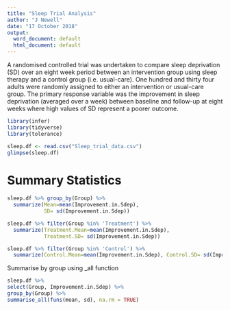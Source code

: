 ---
title: "Sleep Trial Analysis"
author: "J Newell"
date: "17 October 2018"
output:
  word_document: default
  html_document: default
---

A randomised controlled trial was undertaken to compare sleep deprivation (SD) over an eight week period between an intervention group using sleep therapy and a control group (i.e. usual-care). One hundred and thirty four adults were randomly assigned to either an intervention or usual-care group. The primary response variable was the improvement in sleep deprivation (averaged over a week) between baseline and follow-up at eight weeks where high values of SD represent a poorer outcome. 


```{r}
library(infer)
library(tidyverse)
library(tolerance)
```



```{r}

sleep.df <- read.csv("Sleep_trial_data.csv")
glimpse(sleep.df)
```

# Summary Statistics



```{r}

sleep.df %>% group_by(Group) %>% 
  summarize(Mean=mean(Improvement.in.Sdep), 
            SD= sd(Improvement.in.Sdep))

```

```{r}

sleep.df %>% filter(Group %in% 'Treatment') %>% 
  summarize(Treatment.Mean=mean(Improvement.in.Sdep), 
            Treatment.SD= sd(Improvement.in.Sdep))

```

```{r}

sleep.df %>% filter(Group %in% 'Control') %>% 
  summarize(Control.Mean=mean(Improvement.in.Sdep), Control.SD= sd(Improvement.in.Sdep))

```

Summarise by group using _all function

```{r}
sleep.df %>%
select(Group, Improvement.in.Sdep) %>%
group_by(Group) %>%
summarise_all(funs(mean, sd), na.rm = TRUE)

```

